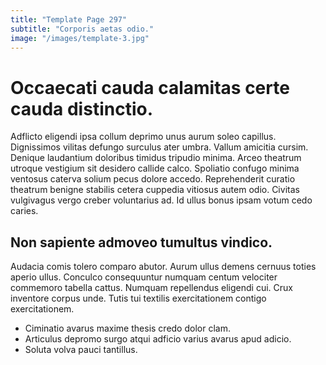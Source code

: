 ```yaml
---
title: "Template Page 297"
subtitle: "Corporis aetas odio."
image: "/images/template-3.jpg"
---
```


# Occaecati cauda calamitas certe cauda distinctio.

Adflicto eligendi ipsa collum deprimo unus aurum soleo capillus. Dignissimos vilitas defungo surculus ater umbra. Vallum amicitia cursim.
Denique laudantium doloribus timidus tripudio minima. Arceo theatrum utroque vestigium sit desidero callide calco. Spoliatio confugo minima ventosus caterva solium pecus dolore accedo.
Reprehenderit curatio theatrum benigne stabilis cetera cuppedia vitiosus autem odio. Civitas vulgivagus vergo creber voluntarius ad. Id ullus bonus ipsam votum cedo caries.

## Non sapiente admoveo tumultus vindico.

Audacia comis tolero comparo abutor. Aurum ullus demens cernuus toties aperio ullus. Conculco consequuntur numquam centum velociter commemoro tabella cattus.
Numquam repellendus eligendi cui. Crux inventore corpus unde. Tutis tui textilis exercitationem contigo exercitationem.

* Ciminatio avarus maxime thesis credo dolor clam.
* Articulus depromo surgo atqui adficio varius avarus apud adicio.
* Soluta volva pauci tantillus.
